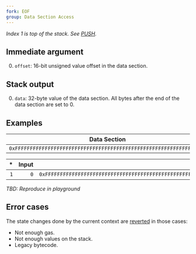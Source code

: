 ```yaml
---
fork: EOF
group: Data Section Access
---
```


*Index 1 is top of the stack. See [PUSH](/#60).*

## Immediate argument 

0. `offset`: 16-bit unsigned value offset in the data section.

## Stack output

0. `data`: 32-byte value of the data section. All bytes after the end of the data section are set to 0.

## Examples

| Data Section |
|---------|
| `0xFFFFFFFFFFFFFFFFFFFFFFFFFFFFFFFFFFFFFFFFFFFFFFFFFFFFFFFFFFFFFFFF` |

| * | Input | Output | * | * | Input | Output |
|--:|------:|-------:|--:|--:|------:|-------:|
| `1` | `0` | `0xFFFFFFFFFFFFFFFFFFFFFFFFFFFFFFFFFFFFFFFFFFFFFFFFFFFFFFFFFFFFFFFF` | * | `1` | `31` | `0xFF00000000000000000000000000000000000000000000000000000000000000` |

*TBD: Reproduce in playground*

## Error cases

The state changes done by the current context are [reverted](#FD) in those cases:
- Not enough gas.
- Not enough values on the stack.
- Legacy bytecode.
